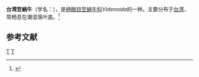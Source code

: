 {{Subspeciesbox
| genus = Videnoida
| species = cultrata
| varietas = formosana
| authority = Pilsbry et Hirase, 1905
}}
'''台湾笠蜗牛'''（学名：''{{lang|la|Videnoida cultrata formosana}}''），是[[柄眼目|柄眼目]][[笠蜗牛科|笠蜗牛科]]''Videnoida''的一种。主要分布于[[台湾|台湾]]，常栖息在潮湿落叶底。<ref>{{cite web|url=http://shell.sinica.edu.tw/chinese/shellbase_detail.php?science_no=2019|title=国际贝库：台湾笠蜗牛|publisher=台湾贝类资料库|accessdate=2009-08-11|archive-date=2016-03-04|archive-url=https://web.archive.org/web/20160304123611/http://shell.sinica.edu.tw/chinese/shellbase_detail.php?science_no=2019|dead-url=no}}</ref>

== 参考文献 ==
{{reflist}}
{{Taxonbar}}
[[Category:1905年描述的动物|T]]
[[Category:笠蜗牛科|T]]